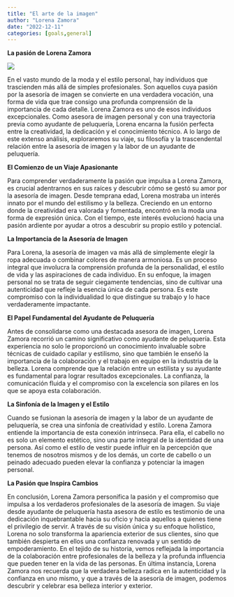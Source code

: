 ```yaml
---
title: "El arte de la imagen"
author: "Lorena Zamora"
date: "2022-12-11"
categories: [goals,general]
---
```


**La pasión de Lorena Zamora**

![](/images/1B.png)

En el vasto mundo de la moda y el estilo personal, hay individuos que trascienden más allá de simples profesionales. Son aquellos cuya pasión por la asesoría de imagen se convierte en una verdadera vocación, una forma de vida que trae consigo una profunda comprensión de la importancia de cada detalle. Lorena Zamora es uno de esos individuos excepcionales. Como asesora de imagen personal y con una trayectoria previa como ayudante de peluquería, Lorena encarna la fusión perfecta entre la creatividad, la dedicación y el conocimiento técnico. A lo largo de este extenso análisis, exploraremos su viaje, su filosofía y la trascendental relación entre la asesoría de imagen y la labor de un ayudante de peluquería.

**El Comienzo de un Viaje Apasionante**

Para comprender verdaderamente la pasión que impulsa a Lorena Zamora, es crucial adentrarnos en sus raíces y descubrir cómo se gestó su amor por la asesoría de imagen. Desde temprana edad, Lorena mostraba un interés innato por el mundo del estilismo y la belleza. Creciendo en un entorno donde la creatividad era valorada y fomentada, encontró en la moda una forma de expresión única. Con el tiempo, este interés evolucionó hacia una pasión ardiente por ayudar a otros a descubrir su propio estilo y potencial.

**La Importancia de la Asesoría de Imagen**

Para Lorena, la asesoría de imagen va más allá de simplemente elegir la ropa adecuada o combinar colores de manera armoniosa. Es un proceso integral que involucra la comprensión profunda de la personalidad, el estilo de vida y las aspiraciones de cada individuo. En su enfoque, la imagen personal no se trata de seguir ciegamente tendencias, sino de cultivar una autenticidad que refleje la esencia única de cada persona. Es este compromiso con la individualidad lo que distingue su trabajo y lo hace verdaderamente impactante.

**El Papel Fundamental del Ayudante de Peluquería**

Antes de consolidarse como una destacada asesora de imagen, Lorena Zamora recorrió un camino significativo como ayudante de peluquería. Esta experiencia no solo le proporcionó un conocimiento invaluable sobre técnicas de cuidado capilar y estilismo, sino que también le enseñó la importancia de la colaboración y el trabajo en equipo en la industria de la belleza. Lorena comprende que la relación entre un estilista y su ayudante es fundamental para lograr resultados excepcionales. La confianza, la comunicación fluida y el compromiso con la excelencia son pilares en los que se apoya esta colaboración.

**La Sinfonía de la Imagen y el Estilo**

Cuando se fusionan la asesoría de imagen y la labor de un ayudante de peluquería, se crea una sinfonía de creatividad y estilo. Lorena Zamora entiende la importancia de esta conexión intrínseca. Para ella, el cabello no es solo un elemento estético, sino una parte integral de la identidad de una persona. Así como el estilo de vestir puede influir en la percepción que tenemos de nosotros mismos y de los demás, un corte de cabello o un peinado adecuado pueden elevar la confianza y potenciar la imagen personal.

**La Pasión que Inspira Cambios**

En conclusión, Lorena Zamora personifica la pasión y el compromiso que impulsa a los verdaderos profesionales de la asesoría de imagen. Su viaje desde ayudante de peluquería hasta asesora de estilo es testimonio de una dedicación inquebrantable hacia su oficio y hacia aquellos a quienes tiene el privilegio de servir. A través de su visión única y su enfoque holístico, Lorena no solo transforma la apariencia exterior de sus clientes, sino que también despierta en ellos una confianza renovada y un sentido de empoderamiento. En el tejido de su historia, vemos reflejada la importancia de la colaboración entre profesionales de la belleza y la profunda influencia que pueden tener en la vida de las personas. En última instancia, Lorena Zamora nos recuerda que la verdadera belleza radica en la autenticidad y la confianza en uno mismo, y que a través de la asesoría de imagen, podemos descubrir y celebrar esa belleza interior y exterior.
